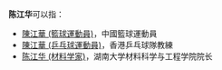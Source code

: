 '''陈江华'''可以指：
* [[陳江華_(籃球運動員)|陳江華 (籃球運動員)]]，中國籃球運動員
* [[陳江華_(乒乓球運動員)|陳江華 (乒乓球運動員)]]，香港乒乓球隊教練
* [[陈江华_(材料学家)|陈江华 (材料学家)]]，湖南大学材料科学与工程学院院长
{{消歧義|J江华|cat=三字陈姓人名消歧义}}